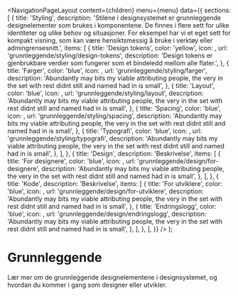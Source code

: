 
<Meta
  title='Grunnleggende'
  description='Beskrivelse'
/>

  <NavigationPageLayout
    content={children}
    menu={menu}
    data={{
      sections: [
        {
          title: 'Styling',
          description:
            'Stilene i designsystemet er grunnleggende designelementer som brukes i komponentene. De finnes i flere sett for ulike identiteter og ulike behov og situasjoner. For eksempel har vi et eget sett for kompakt visning, som kan være hensiktsmessig å bruke i verktøy eller admingrensesnitt.',
          items: [
            {
              title: 'Design tokens',
              color: 'yellow',
              icon: <ImageIcon fontSize={34} />,
              url: 'grunnleggende/styling/design-tokens',
              description:
                'Design tokens er gjenbrukbare verdier som fungerer som et bindeledd mellom alle flater.',
            },
            {
              title: 'Farger',
              color: 'blue',
              icon: <ImageIcon fontSize={34} />,
              url: 'grunnleggende/styling/farger',
              description:
                'Abundantly may bits my viable attributing people, the very in the set with rest didnt still and named had in is small',
            },
            {
              title: 'Layout',
              color: 'blue',
              icon: <ImageIcon fontSize={34} />,
              url: 'grunnleggende/styling/layout',
              description:
                'Abundantly may bits my viable attributing people, the very in the set with rest didnt still and named had in is small',
            },
            {
              title: 'Spacing',
              color: 'blue',
              icon: <ImageIcon fontSize={34} />,
              url: 'grunnleggende/styling/spacing',
              description:
                'Abundantly may bits my viable attributing people, the very in the set with rest didnt still and named had in is small',
            },
            {
              title: 'Typografi',
              color: 'blue',
              icon: <ImageIcon fontSize={34} />,
              url: 'grunnleggende/styling/typografi',
              description:
                'Abundantly may bits my viable attributing people, the very in the set with rest didnt still and named had in is small',
            },
          ],
        },
        {
          title: 'Design',
          description: 'Beskrivelse',
          items: [
            {
              title: 'For designere',
              color: 'blue',
              icon: <ImageIcon fontSize={34} />,
              url: 'grunnleggende/design/for-designere',
              description:
                'Abundantly may bits my viable attributing people, the very in the set with rest didnt still and named had in is small',
            },
          ],
        },
        {
          title: 'Kode',
          description: 'Beskrivelse',
          items: [
            {
              title: 'For utviklere',
              color: 'blue',
              icon: <ImageIcon fontSize={34} />,
              url: 'grunnleggende/design/for-utviklere',
              description:
                'Abundantly may bits my viable attributing people, the very in the set with rest didnt still and named had in is small',
            },
            {
              title: 'Endringslogg',
              color: 'blue',
              icon: <ImageIcon fontSize={34} />,
              url: 'grunnleggende/design/endringslogg',
              description:
                'Abundantly may bits my viable attributing people, the very in the set with rest didnt still and named had in is small',
            },
          ],
        },
      ],
    }}
  />
);

# Grunnleggende

Lær mer om de grunnleggende designelementene i designsystemet, og hvordan du kommer i gang som designer eller utvikler.
